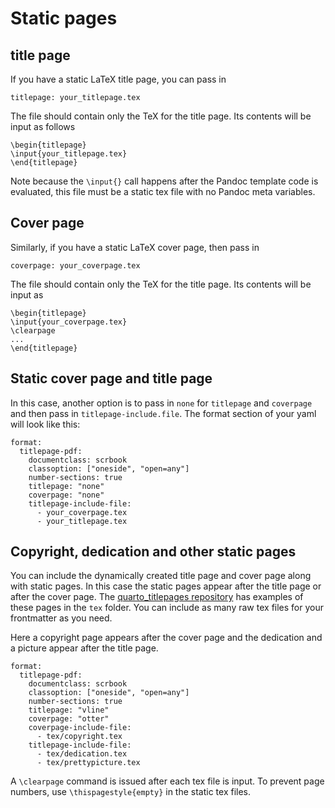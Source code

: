 # Static pages

## title page

If you have a static LaTeX title page, you can pass in 

```
titlepage: your_titlepage.tex
```
The file should contain only the TeX for the title page. Its contents will be input as follows
```
\begin{titlepage}
\input{your_titlepage.tex}
\end{titlepage}
```
Note because the `\input{}` call happens after the Pandoc template code is evaluated, this file must be a static tex file with no Pandoc meta variables.

## Cover page

Similarly, if you have a static LaTeX cover page, then pass in 

```
coverpage: your_coverpage.tex
```
The file should contain only the TeX for the title page. Its contents will be input as
```
\begin{titlepage}
\input{your_coverpage.tex}
\clearpage
... 
\end{titlepage}
```

## Static cover page and title page

In this case, another option is to pass in `none` for `titlepage` and `coverpage` and then pass in `titlepage-include.file`. The format section of your yaml will look like this:

```
format: 
  titlepage-pdf:
    documentclass: scrbook
    classoption: ["oneside", "open=any"]
    number-sections: true
    titlepage: "none"
    coverpage: "none"
    titlepage-include-file:
      - your_coverpage.tex
      - your_titlepage.tex
```

## Copyright, dedication and other static pages

You can include the dynamically created title page and cover page along with static pages. In this case the static pages appear after the title page or after the cover page. The [quarto_titlepages repository](https://github.com/nmfs-opensci/quarto_titlepages) has examples of these pages in the `tex` folder. You can include as many raw tex files for your frontmatter as you need.

Here a copyright page appears after the cover page and the dedication and a picture appear after the title page.
```
format: 
  titlepage-pdf:
    documentclass: scrbook
    classoption: ["oneside", "open=any"]
    number-sections: true
    titlepage: "vline"
    coverpage: "otter"
    coverpage-include-file:
      - tex/copyright.tex
    titlepage-include-file:
      - tex/dedication.tex
      - tex/prettypicture.tex
```

A `\clearpage` command is issued after each tex file is input. To prevent page numbers, use `\thispagestyle{empty}` in the static tex files.

